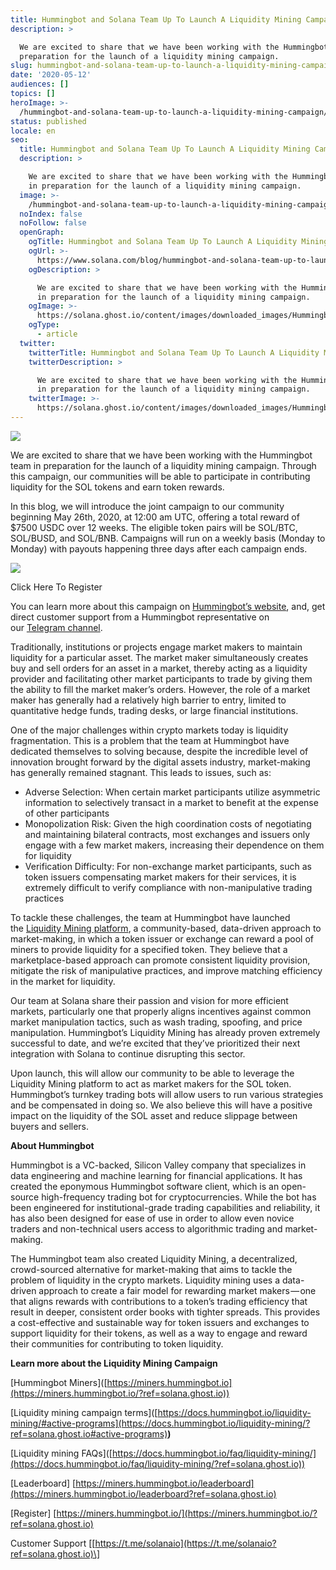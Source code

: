 ```yaml
---
title: Hummingbot and Solana Team Up To Launch A Liquidity Mining Campaign
description: >

  We are excited to share that we have been working with the Hummingbot team in
  preparation for the launch of a liquidity mining campaign.
slug: hummingbot-and-solana-team-up-to-launch-a-liquidity-mining-campaign
date: '2020-05-12'
audiences: []
topics: []
heroImage: >-
  /hummingbot-and-solana-team-up-to-launch-a-liquidity-mining-campaign/1c25b438eeca46e1878e9cc7c0e12d02.png
status: published
locale: en
seo:
  title: Hummingbot and Solana Team Up To Launch A Liquidity Mining Campaign
  description: >

    We are excited to share that we have been working with the Hummingbot team
    in preparation for the launch of a liquidity mining campaign.
  image: >-
    /hummingbot-and-solana-team-up-to-launch-a-liquidity-mining-campaign/1c25b438eeca46e1878e9cc7c0e12d02.png
  noIndex: false
  noFollow: false
  openGraph:
    ogTitle: Hummingbot and Solana Team Up To Launch A Liquidity Mining Campaign
    ogUrl: >-
      https://www.solana.com/blog/hummingbot-and-solana-team-up-to-launch-a-liquidity-mining-campaign
    ogDescription: >

      We are excited to share that we have been working with the Hummingbot team
      in preparation for the launch of a liquidity mining campaign.
    ogImage: >-
      https://solana.ghost.io/content/images/downloaded_images/Hummingbot-and-Solana-Team-Up-To-Launch-A-Liquidity-Mining-Campaign/1-wzomu95qCv8FbaVnkIxCgg-1.png
    ogType:
      - article
  twitter:
    twitterTitle: Hummingbot and Solana Team Up To Launch A Liquidity Mining Campaign
    twitterDescription: >

      We are excited to share that we have been working with the Hummingbot team
      in preparation for the launch of a liquidity mining campaign.
    twitterImage: >-
      https://solana.ghost.io/content/images/downloaded_images/Hummingbot-and-Solana-Team-Up-To-Launch-A-Liquidity-Mining-Campaign/1-wzomu95qCv8FbaVnkIxCgg-1.png
---
```


![](/hummingbot-and-solana-team-up-to-launch-a-liquidity-mining-campaign/image-1.jpg)

We are excited to share that we have been working with the Hummingbot team in preparation for the launch of a liquidity mining campaign. Through this campaign, our communities will be able to participate in contributing liquidity for the SOL tokens and earn token rewards.

In this blog, we will introduce the joint campaign to our community beginning May 26th, 2020, at 12:00 am UTC, offering a total reward of $7500 USDC over 12 weeks. The eligible token pairs will be SOL/BTC, SOL/BUSD, and SOL/BNB. Campaigns will run on a weekly basis (Monday to Monday) with payouts happening three days after each campaign ends.

![](/hummingbot-and-solana-team-up-to-launch-a-liquidity-mining-campaign/image-2.jpg)

Click Here To Register

You can learn more about this campaign on [Hummingbot’s website](https://hummingbot.io/blog/2020-05-solana-liquidity-mining-campaign-coming-soon?ref=solana.ghost.io), and, get direct customer support from a Hummingbot representative on our [Telegram channel](https://t.me/solanaio?ref=solana.ghost.io).

Traditionally, institutions or projects engage market makers to maintain liquidity for a particular asset. The market maker simultaneously creates buy and sell orders for an asset in a market, thereby acting as a liquidity provider and facilitating other market participants to trade by giving them the ability to fill the market maker’s orders. However, the role of a market maker has generally had a relatively high barrier to entry, limited to quantitative hedge funds, trading desks, or large financial institutions.

One of the major challenges within crypto markets today is liquidity fragmentation. This is a problem that the team at Hummingbot have dedicated themselves to solving because, despite the incredible level of innovation brought forward by the digital assets industry, market-making has generally remained stagnant. This leads to issues, such as:

-   Adverse Selection: When certain market participants utilize asymmetric information to selectively transact in a market to benefit at the expense of other participants
-   Monopolization Risk: Given the high coordination costs of negotiating and maintaining bilateral contracts, most exchanges and issuers only engage with a few market makers, increasing their dependence on them for liquidity
-   Verification Difficulty: For non-exchange market participants, such as token issuers compensating market makers for their services, it is extremely difficult to verify compliance with non-manipulative trading practices

To tackle these challenges, the team at Hummingbot have launched the [Liquidity Mining platform](https://miners.hummingbot.io/?ref=solana.ghost.io), a community-based, data-driven approach to market-making, in which a token issuer or exchange can reward a pool of miners to provide liquidity for a specified token. They believe that a marketplace-based approach can promote consistent liquidity provision, mitigate the risk of manipulative practices, and improve matching efficiency in the market for liquidity.

Our team at Solana share their passion and vision for more efficient markets, particularly one that properly aligns incentives against common market manipulation tactics, such as wash trading, spoofing, and price manipulation. Hummingbot’s Liquidity Mining has already proven extremely successful to date, and we’re excited that they’ve prioritized their next integration with Solana to continue disrupting this sector.

Upon launch, this will allow our community to be able to leverage the Liquidity Mining platform to act as market makers for the SOL token. Hummingbot’s turnkey trading bots will allow users to run various strategies and be compensated in doing so. We also believe this will have a positive impact on the liquidity of the SOL asset and reduce slippage between buyers and sellers.

**About Hummingbot**

Hummingbot is a VC-backed, Silicon Valley company that specializes in data engineering and machine learning for financial applications. It has created the eponymous Hummingbot software client, which is an open-source high-frequency trading bot for cryptocurrencies. While the bot has been engineered for institutional-grade trading capabilities and reliability, it has also been designed for ease of use in order to allow even novice traders and non-technical users access to algorithmic trading and market-making.

The Hummingbot team also created Liquidity Mining, a decentralized, crowd-sourced alternative for market-making that aims to tackle the problem of liquidity in the crypto markets. Liquidity mining uses a data-driven approach to create a fair model for rewarding market makers — one that aligns rewards with contributions to a token’s trading efficiency that result in deeper, consistent order books with tighter spreads. This provides a cost-effective and sustainable way for token issuers and exchanges to support liquidity for their tokens, as well as a way to engage and reward their communities for contributing to token liquidity.

**Learn more about the Liquidity Mining Campaign**

\[Hummingbot Miners\]([https://miners.hummingbot.io](https://miners.hummingbot.io/?ref=solana.ghost.io))

\[Liquidity mining campaign terms\]([https://docs.hummingbot.io/liquidity-mining/#active-programs](https://docs.hummingbot.io/liquidity-mining/?ref=solana.ghost.io#active-programs)**)**

\[Liquidity mining FAQs\]([https://docs.hummingbot.io/faq/liquidity-mining/](https://docs.hummingbot.io/faq/liquidity-mining/?ref=solana.ghost.io))

\[Leaderboard\] [https://miners.hummingbot.io/leaderboard](https://miners.hummingbot.io/leaderboard?ref=solana.ghost.io)

\[Register\] [https://miners.hummingbot.io/](https://miners.hummingbot.io/?ref=solana.ghost.io)

Customer Support \[[https://t.me/solanaio](https://t.me/solanaio?ref=solana.ghost.io)\]
